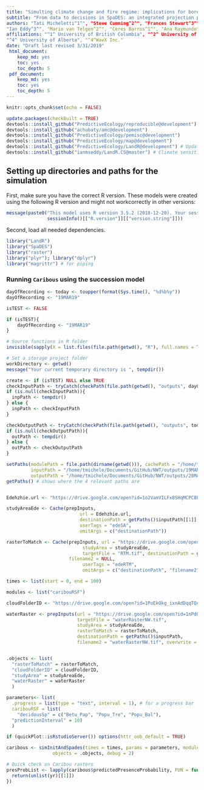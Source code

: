 ```yaml
---
title: "Simulting climate change and fire regime: implications for boreal caribou and landbird communities in the Northwest Territories"
subtitle: "From data to decisions in SpaDES: an integrated projection project for the Northwest Territories"
authors: "Tati Micheletti^1^", "Steve Cumming^2^", "Frances Stewart^3^", "Diana Stralberg^4^", "Eliot McIntire^3,1^" "Jean Marchal^4^",
"Ian Eddy^3^", "Mario van Telgen^2^", "Ceres Barros^1^", "Ana Raymundo^2^"
affiliations: "^1^ University of British Columbia", "^2^ University of Laval", "^3^ Natural Resources Canada, Canadian Forest Service",
"^4^ University of Alberta", "^4^WavX Inc."
date: "Draft last revised 3/31/2019"
 html_document:
    keep_md: yes
    toc: yes
    toc_depth: 5
 pdf_document:
    keep_md: yes
    toc: yes
    toc_depth: 5
---
```



```r
knitr::opts_chunk$set(echo = FALSE)

update.packages(checkBuilt = TRUE)
devtools::install_github("PredictiveEcology/reproducible@development")
devtools::install_github("achubaty/amc@development")
devtools::install_github("PredictiveEcology/pemisc@development")
devtools::install_github("PredictiveEcology/map@development")
devtools::install_github("PredictiveEcology/LandR@development") # Updates SpaDES.tools and SpaDES.core quickPlot
devtools::install_github("ianmseddy/LandR.CS@master") # Climate sensitivity in LandR

```

## Setting up directories and paths for the simulation

First, make sure you have the correct R version. These models were created using 
the following R version and might not workcorrectly in other versions:

```r

message(paste0("This model uses R version 3.5.2 (2018-12-20). Your session runs ", 
               sessionInfo()[["R.version"]][["version.string"]]))

```

Second, load all needed dependencies. 

```r

library("LandR")
library("SpaDES")
library("raster")
library("plyr"); library("dplyr")
library("magrittr") # for piping

```


### Running `Caribous` using the succession model

```r

dayOfRecording <- today <- toupper(format(Sys.time(), "%d%b%y"))
dayOfRecording <- "19MAR19"

isTEST <- FALSE

if (isTEST){
    dayOfRecording <- "19MAR19"
}

# Source functions in R folder
invisible(sapply(X = list.files(file.path(getwd(), "R"), full.names = TRUE), FUN = source))

# Set a storage project folder
workDirectory <- getwd()
message("Your current temporary directory is ", tempdir())

create <- if (isTEST) NULL else TRUE 
checkInputPath <- tryCatch(checkPath(file.path(getwd(), "outputs", dayOfRecording)), error = function(e) NULL)
if (is.null(checkInputPath)){
  inpPath <- tempdir()
} else {
  inpPath <- checkInputPath
}

checkOutputPath <- tryCatch(checkPath(file.path(getwd(), "outputs", today), create = create), error = function(e) NULL)
if (is.null(checkOutputPath)){
  outPath <- tempdir()
} else {
  outPath <- checkOutputPath
}

setPaths(modulePath = file.path(dirname(getwd())), cachePath = "/home/tmichele/Documents/GitHub/NWT/outputs/28MAR19/cache",
         inputPath = "/home/tmichele/Documents/GitHub/NWT/outputs/19MAR19", 
         outputPath = "/home/tmichele/Documents/GitHub/NWT/outputs/28MAR19") # Had to override... don't have time to redo the code up there
getPaths() # shows where the 4 relevant paths are


Edehzhie.url <- "https://drive.google.com/open?id=1o2VamVILFx8SHqMCPC8bmjM8pkr5fsks"

studyAreaEde <- Cache(prepInputs,
                           url = Edehzhie.url,
                           destinationPath = getPaths()$inputPath[[1]],
                           userTags = "edeSA",
                           omitArgs = c("destinationPath"))

rasterToMatch <- Cache(prepInputs, url = "https://drive.google.com/open?id=1fo08FMACr_aTV03lteQ7KsaoN9xGx1Df", 
                            studyArea = studyAreaEde,
                            targetFile = "RTM.tif", destinationPath = getPaths()$inputPath[[1]], 
                       filename2 = NULL,
                            userTags = "edeRTM",
                            omitArgs = c("destinationPath", "filename2"))

times <- list(start = 0, end = 100)

modules <- list("caribouRSF")

cloudFolderID <- "https://drive.google.com/open?id=1PoEkOkg_ixnAdDqqTQcun77nUvkEHDc0"

waterRaster <- prepInputs(url = "https://drive.google.com/open?id=1nPd03gaVXkkaHorirR4UhYrDi95ZgyJM",
                          targetFile = "waterRasterNW.tif", 
                          studyArea = studyAreaEde, 
                          rasterToMatch = rasterToMatch, 
                          destinationPath = getPaths()$inputPath, 
                          filename2 = "waterRasterNW.tif", overwrite = TRUE)


.objects <- list(
  "rasterToMatch" = rasterToMatch,
  "cloudFolderID" = cloudFolderID,
  "studyArea" = studyAreaEde,
  "waterRaster" = waterRaster
  )

parameters<- list(
  .progress = list(type = "text", interval = 1), # for a progress bar
  caribouRSF = list(
    "decidousSp" = c("Betu_Pap", "Popu_Tre", "Popu_Bal"),
  "predictionInterval" = 10)
  )

if (quickPlot::isRstudioServer()) options(httr_oob_default = TRUE)

caribous <- simInitAndSpades(times = times, params = parameters, modules = modules,
                 objects = .objects, debug = 2)

# Quick check on Caribou rasters
presProbList <- lapply(caribous$predictedPresenceProbability, FUN = function(yr){
  return(unlist(yr)[[1]])
})

```


